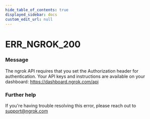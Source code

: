 ```yaml
---
hide_table_of_contents: true
displayed_sidebar: docs
custom_edit_url: null
---
```



# ERR_NGROK_200

### Message

The ngrok API requires that you set the Authorization header for authentication. Your API keys and instructions are available on your dashboard: https://dashboard.ngrok.com/api

### Further help

If you're having trouble resolving this error, please reach out to [support@ngrok.com](mailto:support@ngrok.com?subject=Help%20with%20ERR_NGROK_200)

<ErrorDetails error="err_ngrok_200" />
